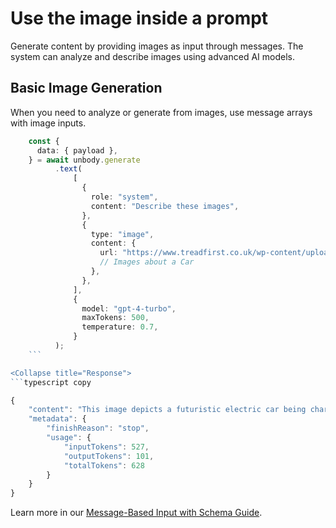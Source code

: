 
# Use the image inside a prompt

Generate content by providing images as input through messages. The system can analyze and describe images using advanced AI models.

## Basic Image Generation
When you need to analyze or generate from images, use message arrays with image inputs. 


```typescript copy
    const {
      data: { payload },
    } = await unbody.generate
          .text(
              [
                {
                  role: "system",
                  content: "Describe these images",
                },
                {
                  type: "image",
                  content: {
                    url: "https://www.treadfirst.co.uk/wp-content/uploads/2023/05/riseBlog.jpg",
                    // Images about a Car
                  },
                },
              ],
              {
                model: "gpt-4-turbo",
                maxTokens: 500,
                temperature: 0.7,
              }
          );
    ```

<Collapse title="Response">
```typescript copy

{
    "content": "This image depicts a futuristic electric car being charged at a charging station. The scene is set at night with a vibrant, neon-lit color palette, predominantly featuring blues and oranges. The car is sleek and modern, with illuminated tail lights and a visible energy flow highlighted in blue to indicate charging. The background suggests a serene, remote location with trees silhouetted against the night sky. The image has a dynamic and slightly mysterious atmosphere, enhanced by the ambient lighting and the subtle presence of rain.",
    "metadata": {
        "finishReason": "stop",
        "usage": {
            "inputTokens": 527,
            "outputTokens": 101,
            "totalTokens": 628
        }
    }
}
```
</Collapse>

Learn more in our [Message-Based Input with Schema Guide](generative-api/json-gen#message-based-input-with-schema).
